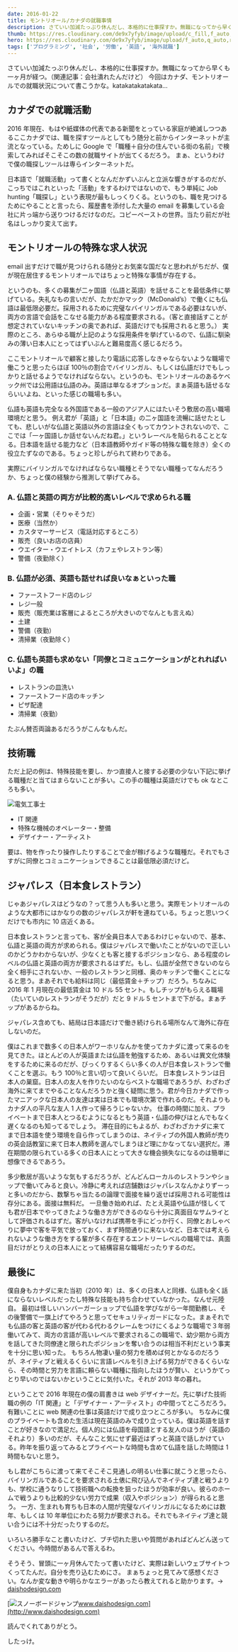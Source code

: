 ```yaml
---
date: 2016-01-22
title: モントリオール/カナダの就職事情
description: さていい加減たっぷり休んだし、本格的に仕事探すか。無職になってから早くも一ヶ月が経つ。今回はカナダ、モントリオールでの就職状況について書こうかな。katakatakatakata...
thumb: https://res.cloudinary.com/de9x7yfyb/image/upload/c_fill,f_auto,h_120,q_auto,r_6,w_120/v1637734536/qc3/posts/montreal-canada-work/job1_nbicpi.jpg
hero: https://res.cloudinary.com/de9x7yfyb/image/upload/f_auto,q_auto,r_6,w_680/v1637734536/qc3/posts/montreal-canada-work/job1_nbicpi.jpg
tags: ['プログラミング', '社会', '労働', '英語', '海外就職']
---
```


さていい加減たっぷり休んだし、本格的に仕事探すか。無職になってから早くも一ヶ月が経つ。（関連記事：会社潰れたんだけど） 今回はカナダ、モントリオールでの就職状況について書こうかな。katakatakatakata...

## カナダでの就職活動

2016 年現在、もはや紙媒体の代表である新聞をとっている家庭が絶滅しつつあるここカナダでは、職を探すツールとしてもう随分と前からインターネットが主流となっている。ためしに Google で「職種＋自分の住んでいる街の名前」で検索してみればそこそこの数の就職サイトが出てくるだろう。 まぁ、というわけで僕の職探しツールは専らインターネットだ。

日本語で「就職活動」って書くとなんだかずいぶんと立派な響きがするのだが、こっちではこれといった「活動」をするわけではないので、もう単純に Job hunting「職探し」という表現が最もしっくりくる。というのも、職を見つけるためにやることと言ったら、履歴書を添付した大量の email を募集している会社に片っ端から送りつけるだけなのだ。コピーペーストの世界。当たり前だが社名はしっかり変えて出す。

## モントリオールの特殊な求人状況

email 出すだけで職が見つけられる随分とお気楽な国だなと思われがちだが、僕が現在居住するモントリオールではちょっと特殊な事情が存在する。

というのも、多くの募集が二ヶ国語（仏語と英語）を話せることを最低条件に挙げている。失礼なもの言いだが、たかだかマック（McDonald’s）で働くにも仏語は最低限必要だ。採用されるために完璧なバイリンガルである必要はないが、両方の言語で会話をこなせる能力がある程度要求される。（客と直接話すことが想定されていないキッチンの奥であれば、英語だけでも採用されると思う。） 実際のところ、あらゆる職が上記のような採用条件を挙げているので、仏語に馴染みの薄い日本人にとってはずいぶんと難易度高く感じるだろう。

ここモントリオールで顧客と接したり電話に応答しなきゃならないような職場で働こうと思ったらほぼ 100％の割合でバイリンガル、もしくは仏語だけでもしっかりと話せるようでなければならない。というのも、モントリオールのあるケベック州では公用語は仏語のみ。英語は単なるオプションだ。まぁ英語も話せるならいいよね、といった感じの職場も多い。

仏語も英語も完全なる外国語である一般のアジア人にはたいそう敷居の高い職場環境だと思う。
例え君が「英語」と「日本語」の二ヶ国語を流暢に話せたとしても、悲しいがな仏語と英語以外の言語は全くもってカウントされないので、ここでは「一ヶ国語しか話せないんだね君。」というレーベルを貼られることとなる。日本語を話せる能力など（日本語教師やガイド等の特殊な職を除き）全くの役立たずなのである。ちょっと珍しがられて終わりである。

実際にバイリンガルでなければならない職種とそうでない職種ってなんだろうか、ちょっと僕の経験から推測して挙げてみる。

### A. 仏語と英語の両方が比較的高いレベルで求められる職

- 企画・営業（そりゃそうだ）
- 医療（当然か）
- カスタマーサービス（電話対応するところ）
- 販売（良いお店の店員）
- ウエイター・ウエイトレス（カフェやレストラン等）
- 警備（夜勤除く）

### B. 仏語が必須、英語も話せれば良いなぁといった職

- ファーストフード店のレジ
- レジ一般
- 販売（販売業は客層によるところが大きいのでなんとも言えぬ）
- 土建
- 警備（夜勤）
- 清掃業（夜勤除く）

### C. 仏語も英語も求めない「同僚とコミュニケーションがとれればいいよ」の職

- レストランの皿洗い
- ファーストフード店のキッチン
- ピザ配達
- 清掃業（夜勤）

たぶん賛否両論あるだろうがこんなもんだ。

## 技術職

ただ上記の例は、特殊技能を要し、かつ直接人と接する必要の少ない下記に挙げる職種だと当てはまらないことが多い。この手の職種は英語だけでも ok なところも多い。

![電気工事士](https://res.cloudinary.com/de9x7yfyb/image/upload/f_auto,q_auto,r_6,w_680/v1637734534/qc3/posts/montreal-canada-work/job2_jbd3cn.jpg)

- IT 関連
- 特殊な機械のオペレーター・整備
- デザイナー・アーティスト

要は、物を作ったり操作したりすることで金が稼げるような職種だ。それでもさすがに同僚とコミュニケーションできることは最低限必須だけど。

## ジャパレス（日本食レストラン）

じゃあジャパレスはどうなの？って思う人も多いと思う。実際モントリオールのような大都市にはかなりの数のジャパレスが軒を連ねている。ちょっと思いつくだけでも市内に 10 店近くある。

日本食レストランと言っても、客が全員日本人であるわけじゃないので、基本、仏語と英語の両方が求められる。僕はジャパレスで働いたことがないので正しいのかどうかわからないが、少なくとも客と接するポジションなら、ある程度のレベルの仏語と英語の両方が要求されるはずだ。もし、仏語が全然できないのなら全く相手にされないか、一般のレストランと同様、奥のキッチンで働くことになると思う。まあそれでも給料は同じ（最低賃金＋チップ）だろう。ちなみに　 2016 年 1 月現在の最低賃金は 10 ドル 55 セント。もしチップがもらえる職場（たいていのレストランがそうだが）だと 9 ドル 5 セントまで下がる。まぁチップがあるからね。

ジャパレス含めても、結局は日本語だけで働き続けられる場所なんて海外に存在しないのだ。

僕はこれまで数多くの日本人がワーホリなんかを使ってカナダに渡って来るのを見てきた。ほとんどの人が英語または仏語を勉強するため、あるいは異文化体験をするために来るのだが、びっくりするくらい多くの人が日本食レストランで働くことを選ぶ。もう 100％と言い切って良いくらいだ。
日本食レストランは日本人の巣窟。日本人の友人を作りたいのならベストな職場であろうが、わざわざ海外に来てまでやることなんだろうかと強く疑問に思う。君が今日カナダで作ったマニアックな日本人の友達は実は日本でも環境次第で作れるのだ。それよりもカナダ人の平凡な友人 1 人作って帰ろうじゃないか。
仕事の時間に加え、プライベートまで日本人とつるむようになるともう英語・仏語の伸びはとんでもなく遅くなるのも知ってるでしょう。
滞在目的にもよるが、わざわざカナダに来てまで日本語を使う環境を自ら作ってしまうのは、ネイティブの外国人教師が売りの英会話教室に来て日本人教師を選んでしまうほど理にかなってない選択だ。滞在期間の限られている多くの日本人にとって大きな機会損失なになるのは簡単に想像できるであろう。

多少敷居が高いような気もするだろうが、どんどんローカルのレストランやショップで働いてみると良い。冷静に考えれば店舗数はジャパレスなんかよりずーっと多いのだから、数撃ちゃ当たるの論理で面接を繰り返せば採用される可能性は存分にある。面接は無料だ。
一旦働き始めれば、たとえ英語や仏語が怪しくても君が日本でやってきたような働き方ができるのなら十分に真面目なサムライとして評価されるはずだ。客がいなければ携帯を手にどっか行く、同僚とおしゃべりに夢中で客を平気で放っておく、まず時間通りに来ないなど、日本では考えられないような働き方をする輩が多く存在するエントリーレベルの職場では、真面目だけがとりえの日本人にとって結構容易な職場だったりするのだ。

## 最後に

僕自身もカナダに来た当初（2010 年）は、多くの日本人と同様、仏語も全く話にならないレベルだったし特殊な技能も持ち合わせていなかった。なんせ元陸自。
最初は怪しいハンバーガーショップで仏語を学びながら一年間勤務し、その後警備で一旗上げてやろうと思ってセキュリティガードになった。まぁそれでも仏語の客と英語の客が代わる代わるクレームをつけにくるような職場で３年弱働いてみて、両方の言語が高いレベルで要求されるこの職場で、幼少期から両方を話してきた同僚達と限られたポジションを奪い合うのは相当不利だという事実を十分に思い知った。
もちろん物凄い量の努力を積めば何とかなるのだろうが、ネイティブと戦えるくらいに言語レベルを引き上げる努力ができるくらいなら、その時間と労力を言語に頼らない職種に指向したほうが賢い、というかてっとり早いのではないかということに気付いた。それが 2013 年の暮れ。

ということで 2016 年現在の僕の肩書きは web デザイナーだ。先に挙げた技術職の例の「IT 関連」と「デザイナー・アーティスト」の中間ってところだろう。有難いことに web 関連の仕事は英語だけで成り立つところが多い。
ちなみに僕のプライベートも含めた生活は現在英語のみで成り立っている。僕は英語を話すことが好きなので満足だ。個人的には仏語を母国語とする友人のほうが（英語のそれより）多いのだが、そんなこと気にせず最近はずっと英語で話しかけている。昨年を振り返ってみるとプライベートな時間も含めて仏語を話した時間は 1 時間もないと思う。

もし君がこちらに渡って来てそこそこ見通しの明るい仕事に就こうと思ったら、バイリンガルであることを要求される土俵に飛び込んでネイティブ達と戦うよりも、学校に通うなりして技術職への転換を狙ったほうが効率が良い。彼らのホームで戦うよりも比較的少ない労力で成果（収入やポジション）が得られると思う。
一方、生まれも育ちも日本の人間が完璧なバイリンガルになるためには数年、もしくは 10 年単位にわたる努力が要求される。それでもネイティブ達と競い合うには不十分だったりするのだ。

いろいろ勝手なこと書いたけど、ブチ切れた思いや質問があればどんどん送ってください。今時間があるんで答えるわ。

そうそう、冒頭に一ヶ月休んでたって書いたけど、実際は新しいウェブサイトつくってたんだ。自分を売り込むためにさ。
まぁちょっと見てみて感想ください。なんか変な動きや明らかなエラーがあったら教えてれると助かります。-> [daishodesign.com](http://daishodesign.com/ 'www.daishodesign.com')

[![スノーボードジャンプ](https://res.cloudinary.com/de9x7yfyb/image/upload/f_auto,q_auto,r_6,w_680/v1637734534/qc3/posts/montreal-canada-work/job3_rhfrhj.jpg)www.daishodesign.com](http://www.daishodesign.com)

読んでくれてありがとう。

したっけ。
